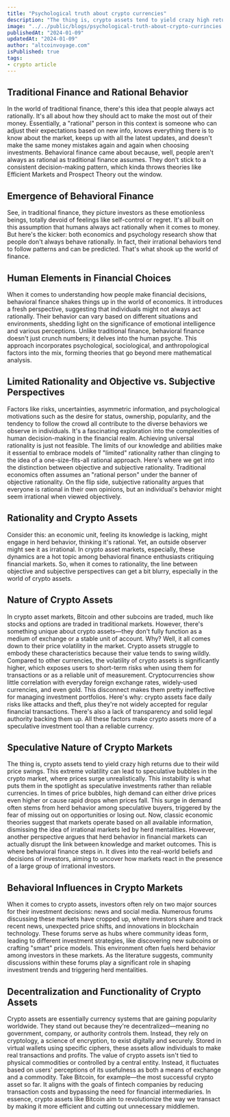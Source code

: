 ```yaml
---
title: "Psychological truth about crypto currencies"
description: "The thing is, crypto assets tend to yield crazy high returns due to their wild price swings. This extreme volatility can lead to speculative bubbles in the crypto market, where prices surge unrealistically."
image: "../../public/blogs/psychological-truth-about-crypto-currincies.jpg"
publishedAt: "2024-01-09"
updatedAt: "2024-01-09"
author: "altcoinvoyage.com"
isPublished: true
tags:
- crypto article
---
```



## Traditional Finance and Rational Behavior

In the world of traditional finance, there's this idea that people always act rationally. It's all about how they should act to make the most out of their money. Essentially, a "rational" person in this context is someone who can adjust their expectations based on new info, knows everything there is to know about the market, keeps up with all the latest updates, and doesn't make the same money mistakes again and again when choosing investments. Behavioral finance came about because, well, people aren't always as rational as traditional finance assumes. They don't stick to a consistent decision-making pattern, which kinda throws theories like Efficient Markets and Prospect Theory out the window.

## Emergence of Behavioral Finance

See, in traditional finance, they picture investors as these emotionless beings, totally devoid of feelings like self-control or regret. It's all built on this assumption that humans always act rationally when it comes to money. But here's the kicker: both economics and psychology research show that people don't always behave rationally. In fact, their irrational behaviors tend to follow patterns and can be predicted. That's what shook up the world of finance.

## Human Elements in Financial Choices

When it comes to understanding how people make financial decisions, behavioral finance shakes things up in the world of economics. It introduces a fresh perspective, suggesting that individuals might not always act rationally. Their behavior can vary based on different situations and environments, shedding light on the significance of emotional intelligence and various perceptions. Unlike traditional finance, behavioral finance doesn't just crunch numbers; it delves into the human psyche. This approach incorporates psychological, sociological, and anthropological factors into the mix, forming theories that go beyond mere mathematical analysis.

## Limited Rationality and Objective vs. Subjective Perspectives

Factors like risks, uncertainties, asymmetric information, and psychological motivations such as the desire for status, ownership, popularity, and the tendency to follow the crowd all contribute to the diverse behaviors we observe in individuals. It's a fascinating exploration into the complexities of human decision-making in the financial realm. Achieving universal rationality is just not feasible. The limits of our knowledge and abilities make it essential to embrace models of "limited" rationality rather than clinging to the idea of a one-size-fits-all rational approach. Here's where we get into the distinction between objective and subjective rationality. Traditional economics often assumes an "rational person" under the banner of objective rationality. On the flip side, subjective rationality argues that everyone is rational in their own opinions, but an individual's behavior might seem irrational when viewed objectively.

## Rationality and Crypto Assets

Consider this: an economic unit, feeling its knowledge is lacking, might engage in herd behavior, thinking it's rational. Yet, an outside observer might see it as irrational. In crypto asset markets, especially, these dynamics are a hot topic among behavioral finance enthusiasts critiquing financial markets. So, when it comes to rationality, the line between objective and subjective perspectives can get a bit blurry, especially in the world of crypto assets.

## Nature of Crypto Assets

In crypto asset markets, Bitcoin and other subcoins are traded, much like stocks and options are traded in traditional markets. However, there's something unique about crypto assets—they don't fully function as a medium of exchange or a stable unit of account. Why? Well, it all comes down to their price volatility in the market. Crypto assets struggle to embody these characteristics because their value tends to swing wildly. Compared to other currencies, the volatility of crypto assets is significantly higher, which exposes users to short-term risks when using them for transactions or as a reliable unit of measurement. Cryptocurrencies show little correlation with everyday foreign exchange rates, widely-used currencies, and even gold. This disconnect makes them pretty ineffective for managing investment portfolios. Here's why: crypto assets face daily risks like attacks and theft, plus they're not widely accepted for regular financial transactions. There's also a lack of transparency and solid legal authority backing them up. All these factors make crypto assets more of a speculative investment tool than a reliable currency.

## Speculative Nature of Crypto Markets

The thing is, crypto assets tend to yield crazy high returns due to their wild price swings. This extreme volatility can lead to speculative bubbles in the crypto market, where prices surge unrealistically. This instability is what puts them in the spotlight as speculative investments rather than reliable currencies. In times of price bubbles, high demand can either drive prices even higher or cause rapid drops when prices fall. This surge in demand often stems from herd behavior among speculative buyers, triggered by the fear of missing out on opportunities or losing out. Now, classic economic theories suggest that markets operate based on all available information, dismissing the idea of irrational markets led by herd mentalities. However, another perspective argues that herd behavior in financial markets can actually disrupt the link between knowledge and market outcomes. This is where behavioral finance steps in. It dives into the real-world beliefs and decisions of investors, aiming to uncover how markets react in the presence of a large group of irrational investors.

## Behavioral Influences in Crypto Markets

When it comes to crypto assets, investors often rely on two major sources for their investment decisions: news and social media. Numerous forums discussing these markets have cropped up, where investors share and track recent news, unexpected price shifts, and innovations in blockchain technology. These forums serve as hubs where community ideas form, leading to different investment strategies, like discovering new subcoins or crafting "smart" price models. This environment often fuels herd behavior among investors in these markets. As the literature suggests, community discussions within these forums play a significant role in shaping investment trends and triggering herd mentalities.

## Decentralization and Functionality of Crypto Assets

Crypto assets are essentially currency systems that are gaining popularity worldwide. They stand out because they're decentralized—meaning no government, company, or authority controls them. Instead, they rely on cryptology, a science of encryption, to exist digitally and securely. Stored in virtual wallets using specific ciphers, these assets allow individuals to make real transactions and profits. The value of crypto assets isn't tied to physical commodities or controlled by a central entity. Instead, it fluctuates based on users' perceptions of its usefulness as both a means of exchange and a commodity. Take Bitcoin, for example—the most successful crypto asset so far. It aligns with the goals of fintech companies by reducing transaction costs and bypassing the need for financial intermediaries. In essence, crypto assets like Bitcoin aim to revolutionize the way we transact by making it more efficient and cutting out unnecessary middlemen.
